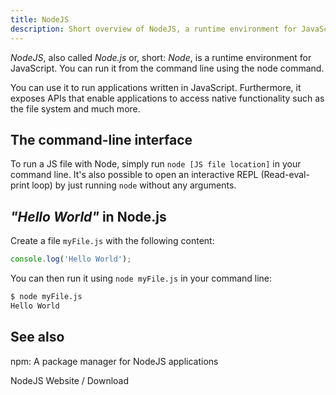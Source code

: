 ```yaml
---
title: NodeJS
description: Short overview of NodeJS, a runtime environment for JavaScript.
---
```


<!--
Concept
=======

=== When to use this template:
Use this template when you need to describe a concept, technology,
or something similar. In other words: whenever you need to write an
article that describes a concept where the concept's name can be the
article's title (e.g., "Vert. x", "Verticle", "Event Bus")

=== When not to use this template:
Do not use these templates for articles that give context on how
to use/approach the topic. Instead, it would be best if you used a guide for that.

Writing a guide and a concept article are not mutually exclusive. Instead,
you should, in most cases, write both, where the concept gives a brief overview
of what it is, and the guide is a longer article explaining best practices on using
it.

E.g.:
Concept: Event Bus
Guide: Interacting with the Event Bus


=== Writing tips:
- Write in the present tense
- Use neutral pronouns (they/them instead of he/she and him/her)
- Be respectful to everyone
- Be aware of the potential for cultural misunderstandings
-->

<!-- Relevant imports: -->


<!-- Brief Description (1-3 lines) of the concept: -->

_NodeJS_, also called _Node.js_ or, short: _Node_, is a runtime environment for
JavaScript. You can run it from the command line using the node command.

You can use it to run applications written in JavaScript. Furthermore, it
exposes APIs that enable applications to access native functionality such as the
file system and much more.

## The command-line interface

To run a JS file with Node, simply run `node [JS file location]` in your command
line. It's also possible to open an interactive REPL (Read-eval-print loop) by
just running `node` without any arguments.

## _"Hello World"_ in Node.js

Create a file `myFile.js` with the following content:

```js title='myFile.js'
console.log('Hello World');
```

You can then run it using `node myFile.js` in your command line:

```sh
$ node myFile.js
Hello World
```

## See also

<Reference to="/client/concepts/npm">npm: A package manager for NodeJS applications</Reference>

<Reference to="https://nodejs.org/en/">NodeJS Website / Download</Reference>

<!--
Snippets
--------

<Reference to="../other-article">
    Relative Link to other article
</Reference>

<Reference to="https://www.example.com">
    Example Website
</Reference>
-->
